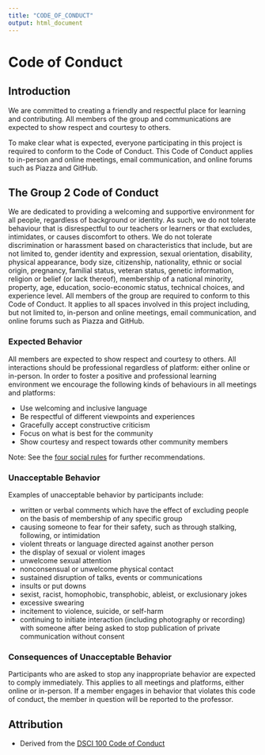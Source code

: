 ```yaml
---
title: "CODE_OF_CONDUCT"
output: html_document
---
```


# Code of Conduct

## Introduction
We are committed to creating a friendly and respectful place for
learning and contributing.  All members of the group and
communications are expected to show respect and courtesy to others.

To make clear what is expected, everyone participating in this project
is required to conform to the Code of Conduct.  This Code of Conduct applies to
in-person and online meetings, email communication, and online forums such as Piazza and GitHub.

## The Group 2 Code of Conduct
We are dedicated to providing a welcoming and supportive
environment for all people, regardless of background or identity. As such, we
do not tolerate behaviour that is disrespectful to our teachers or learners or
that excludes, intimidates, or causes discomfort to others. We do not tolerate
discrimination or harassment based on characteristics that include, but are not
limited to, gender identity and expression, sexual orientation, disability,
physical appearance, body size, citizenship, nationality, ethnic or social
origin, pregnancy, familial status, veteran status, genetic information,
religion or belief (or lack thereof), membership of a national minority,
property, age, education, socio-economic status, technical choices, and
experience level.
All members of the group are required to conform to this
Code of Conduct. It applies to all spaces involved in this project including, but
not limited to, in-person and online meetings, email communication, and online forums such as Piazza and GitHub.

### Expected Behavior

All members are expected to show respect
and courtesy to others. All interactions should be professional regardless of
platform: either online or in-person. In order to foster a positive and
professional learning environment we encourage the following kinds of
behaviours in all meetings and platforms:

- Use welcoming and inclusive language
- Be respectful of different viewpoints and experiences
- Gracefully accept constructive criticism
- Focus on what is best for the community
- Show courtesy and respect towards other community members

Note: See the [four social rules](https://www.recurse.com/manual#sub-sec-social-rules) for further recommendations.

### Unacceptable Behavior

Examples of unacceptable behavior by participants include:

- written or verbal comments which have the effect of excluding people on the basis of membership of any specific group
- causing someone to fear for their safety, such as through stalking, following, or intimidation
- violent threats or language directed against another person
- the display of sexual or violent images
- unwelcome sexual attention
- nonconsensual or unwelcome physical contact
- sustained disruption of talks, events or communications
- insults or put downs
- sexist, racist, homophobic, transphobic, ableist, or exclusionary jokes
- excessive swearing
- incitement to violence, suicide, or self-harm
- continuing to initiate interaction (including photography or recording) with someone after being asked to stop
publication of private communication without consent

### Consequences of Unacceptable Behavior

Participants who are asked to stop any inappropriate behavior are expected to
comply immediately. This applies to all meetings and platforms, either
online or in-person. If a member engages in behavior that violates this
code of conduct, the member in question will be reported to the professor.

## Attribution 
- Derived from the [DSCI 100 Code of Conduct](https://github.com/UBC-DSCI/dsci-100-student/blob/master/CODE_OF_CONDUCT.md)
